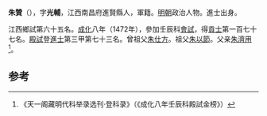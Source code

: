 '''朱贊'''（{{bd|1434年||？}}），字'''光輔'''，江西南昌府進賢縣人，軍籍。[[明朝|明朝]]政治人物。進士出身。

江西鄉試第六十五名。[[成化|成化]]八年（1472年），參加壬辰科[[會試|會試]]，得[[貢士|貢士]]第一百七十七名。[[殿試|殿試]]登[[進士|進士]]第三甲第七十三名。曾祖父[[朱仕方|朱仕方]]。祖父[[朱以節|朱以節]]。父亲[[朱濟用|朱濟用]]<ref>《天一阁藏明代科举录选刊·登科录》（《成化八年壬辰科殿試金榜》）</ref>。

==参考==
{{reflist}}
{{明朝人物小作品}}
{{成化八年壬辰科殿試金榜}}